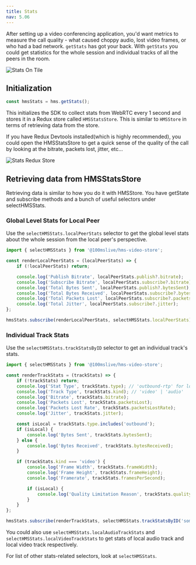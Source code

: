 ```yaml
---
title: Stats
nav: 5.06
---
```


After setting up a video conferencing application, you'd want metrics to measure the call quality - what caused choppy audio, lost video frames, or who had a bad network. `getStats` has got your back. With `getStats` you could get statistics for the whole session and individual tracks of all the peers in the room.

![Stats On Tile](/docs/v2/stats-tile.png)

## Initialization

```jsx
const hmsStats = hms.getStats();
```

This initializes the SDK to collect stats from WebRTC every 1 second and stores it in a Redux store called `HMSStatsStore`. This is similar to `HMSStore` in terms of retrieving data from the store.

If you have Redux Devtools installed(which is highly recommended), you could open the HMSStatsStore to get a quick sense of the quality of the call by looking at the bitrate, packets lost, jitter, etc...

![Stats Redux Store](/docs/v2/stats-redux-store.png)

## Retrieving data from HMSStatsStore

Retrieving data is similar to how you do it with HMSStore. You have getState and subscribe methods and a bunch of useful selectors under selectHMSStats.

### Global Level Stats for Local Peer

Use the `selectHMSStats.localPeerStats` selector to get the global level stats about the whole session from the local peer's perspective.

```jsx
import { selectHMSStats } from '@100mslive/hms-video-store';

const renderLocalPeerStats = (localPeerStats) => {
    if (!localPeerStats) return;

    console.log('Publish Bitrate', localPeerStats.publish?.bitrate);
    console.log('Subscribe Bitrate', localPeerStats.subscribe?.bitrate);
    console.log('Total Bytes Sent', localPeerStats.publish?.bytesSent);
    console.log('Total Bytes Received', localPeerStats.subscribe?.bytesReceived);
    console.log('Total Packets Lost', localPeerStats.subscribe?.packetsLost);
    console.log('Total Jitter', localPeerStats.subscribe?.jitter);
};

hmsStats.subscribe(renderLocalPeerStats, selectHMSStats.localPeerStats);
```

### Individual Track Stats

Use the `selectHMSStats.trackStatsByID` selector to get an individual track's stats.

```jsx
import { selectHMSStats } from '@100mslive/hms-video-store';

const renderTrackStats = (trackStats) => {
    if (!trackStats) return;
    console.log('Stat Type', trackStats.type); // 'outbound-rtp' for local tracks, 'inbound-rtp' for remote tracks
    console.log('Track Type', trackStats.kind); // 'video' | 'audio'
    console.log('Bitrate', trackStats.bitrate);
    console.log('Packets Lost', trackStats.packetsLost);
    console.log('Packets Lost Rate', trackStats.packetsLostRate);
    console.log('Jitter', trackStats.jitter);

    const isLocal = trackStats.type.includes('outbound');
    if (isLocal) {
        console.log('Bytes Sent', trackStats.bytesSent);
    } else {
        console.log('Bytes Received', trackStats.bytesReceived);
    }

    if (trackStats.kind === 'video') {
        console.log('Frame Width', trackStats.frameWidth);
        console.log('Frame Height', trackStats.frameHeight);
        console.log('Framerate', trackStats.framesPerSecond);

        if (isLocal) {
            console.log('Quality Limitation Reason', trackStats.qualityLimitationReason);
        }
    }
};

hmsStats.subscribe(renderTrackStats, selectHMSStats.trackStatsByID('some-track-id'));
```

You could also use `selectHMSStats.localAudioTrackStats` and `selectHMSStats.localVideoTrackStats` to get stats of local audio track and local video track respectively.

For list of other stats-related selectors, look at `selectHMSStats`.
